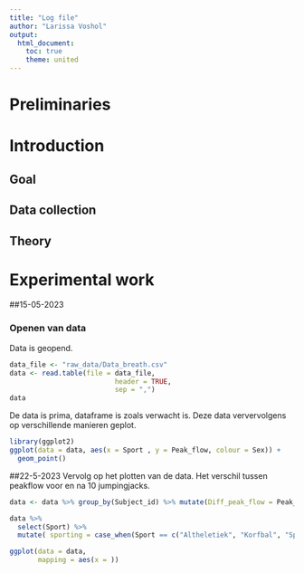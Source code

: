 ---
title: "Log file"
author: "Larissa Voshol"
output:
  html_document:
    toc: true
    theme: united
---


# Preliminaries


# Introduction

## Goal

## Data collection

## Theory


# Experimental work

##15-05-2023

### Openen van data

Data is geopend.

```{r}

data_file <- "raw_data/Data_breath.csv"
data <- read.table(file = data_file,
                          header = TRUE,
                          sep = ",")
data

```
De data is prima, dataframe is zoals verwacht is.
Deze data ververvolgens op verschillende manieren geplot.

```{r}
library(ggplot2)
ggplot(data = data, aes(x = Sport , y = Peak_flow, colour = Sex)) + 
  geom_point()

```

##22-5-2023
Vervolg op het plotten van de data. Het verschil tussen peakflow voor en na 10 jumpingjacks.

```{r}

data <- data %>% group_by(Subject_id) %>% mutate(Diff_peak_flow = Peak_flow[2] - Peak_flow[1])

data %>%
  select(Sport) %>%
  mutate( sporting = case_when(Sport == c("Altheletiek", "Korfbal", "Sportschool", "Voetbal", "Volleybal", "Zwemmen") ~ "Yes", .default = "No"))

ggplot(data = data,
       mapping = aes(x = ))

```
